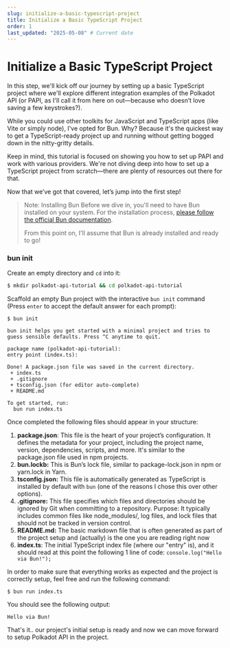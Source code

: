 ```yaml
---
slug: initialize-a-basic-typescript-project
title: Initialize a Basic TypeScript Project
order: 1
last_updated: "2025-05-08" # Current date
---
```


# Initialize a Basic TypeScript Project

In this step, we'll kick off our journey by setting up a basic TypeScript project where we'll explore different integration examples of the Polkadot API (or PAPI, as I'll call it from here on out—because who doesn’t love saving a few keystrokes?).

While you could use other toolkits for JavaScript and TypeScript apps (like Vite or simply node), I've opted for Bun. Why? Because it's the quickest way to get a TypeScript-ready project up and running without getting bogged down in the nitty-gritty details.

Keep in mind, this tutorial is focused on showing you how to set up PAPI and work with various providers. We're not diving deep into how to set up a TypeScript project from scratch—there are plenty of resources out there for that.

Now that we’ve got that covered, let’s jump into the first step!

> Note: Installing Bun
> Before we dive in, you'll need to have Bun installed on your system. For the installation process, [please follow the official Bun documentation](https://bun.sh/docs/installation#installing).
>
> From this point on, I'll assume that Bun is already installed and ready to go!

### bun init

Create an empty directory and `cd` into it:

```bash
$ mkdir polkadot-api-tutorial && cd polkadot-api-tutorial
```

Scaffold an empty Bun project with the interactive `bun init` command (Press `enter` to accept the default answer for each prompt):

```shell
$ bun init

bun init helps you get started with a minimal project and tries to
guess sensible defaults. Press ^C anytime to quit.

package name (polkadot-api-tutorial):
entry point (index.ts):

Done! A package.json file was saved in the current directory.
 + index.ts
 + .gitignore
 + tsconfig.json (for editor auto-complete)
 + README.md

To get started, run:
  bun run index.ts
```

Once completed the following files should appear in your structure:

1. **package.json**: This file is the heart of your project’s configuration. It defines the metadata for your project, including the project name, version, dependencies, scripts, and more. It's similar to the package.json file used in npm projects.
2. **bun.lockb:** This is Bun’s lock file, similar to package-lock.json in npm or yarn.lock in Yarn.
3. **tsconfig.json:** This file is automatically generated as TypeScript is installed by default with `bun` (one of the reasons I chose this over other options).
4. **.gitignore:** This file specifies which files and directories should be ignored by Git when committing to a repository.
   Purpose: It typically includes common files like node_modules/, log files, and lock files that should not be tracked in version control.
5. **README.md:** The basic markdown file that is often generated as part of the project setup and (actually) is the one you are reading right now
6. **index.ts**: The initial TypeScript index file (where our "entry" is), and it should read at this point the following 1 line of code: `console.log("Hello via Bun!");`

In order to make sure that everything works as expected and the project is correctly setup, feel free and run the following command:

```shell
$ bun run index.ts
```

You should see the following output:

```shell
Hello via Bun!
```

That's it.. our project's initial setup is ready and now we can move forward to setup Polkadot API in the project.
